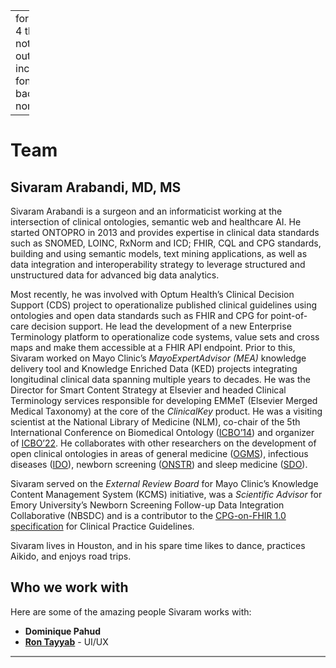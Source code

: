 
---
format:
  html:
    toc: true
    toc-depth: 4
    theme: [journal, notebooks/ontopro/custom.scss]
    output-file: ontopro.team.html
    include-in-header: {text: <link rel = "icon" href = "notebooks/ontopro/images/Ontopro-logo-no-text.jpeg" />}
fontsize: 0.9em
code-block-background: true
highlight-style: nord
include-in-header:
  text: "\n                        <meta property=\"og:image\" content=\"notebooks/ontopro/images/Ontopro-logo.png\"/>\n                        <meta property=\"og:title\" content=\"Ontopro, LLC\"/>\n                        <meta property=\"og:description\" content=\"Knowledge engineering for Healthcare & Life sciences.\"/>\n                                            "

---
<style></style><style>.printedClojure .sourceCode {
  background-color: transparent;
  border-style: none;
}
</style><style>.clay-limit-image-width .clay-image {max-width: 100%}
.clay-side-by-side .sourceCode {margin: 0}
.clay-side-by-side {margin: 1em 0}
</style>
<script src="ontopro.team_files/md-default0.js" type="text/javascript"></script><script src="ontopro.team_files/md-default1.js" type="text/javascript"></script>

# Team


## Sivaram Arabandi, MD, MS

Sivaram Arabandi is a surgeon and an informaticist working at the intersection of clinical ontologies, semantic web and healthcare AI. He started ONTOPRO in 2013 and provides expertise in clinical data standards such as SNOMED, LOINC, RxNorm and ICD; FHIR, CQL and CPG standards, building and using semantic models, text mining applications, as well as data integration and interoperability strategy to leverage structured and unstructured data for advanced big data analytics.

Most recently, he was involved with Optum Health’s Clinical Decision Support (CDS) project to operationalize published clinical guidelines using ontologies and open data standards such as FHIR and CPG for point-of-care decision support. He lead the development of a new Enterprise Terminology platform to operationalize code systems, value sets and cross maps and make them accessible at a FHIR API endpoint. Prior to this, Sivaram worked on Mayo Clinic’s *MayoExpertAdvisor (MEA)* knowledge delivery tool and Knowledge Enriched Data (KED) projects integrating longitudinal clinical data spanning multiple years to decades. He was the Director for Smart Content Strategy at Elsevier and headed Clinical Terminology services responsible for developing EMMeT (Elsevier Merged Medical Taxonomy) at the core of the *ClinicalKey* product. He was a visiting scientist at the National Library of Medicine (NLM), co-chair of the 5th International Conference on Biomedical Ontology ([ICBO’14](https://ceur-ws.org/Vol-1327/)) and organizer of [ICBO’22](https://icbo-conference.github.io/icbo2022/). He collaborates with other researchers on the development of open clinical ontologies in areas of general medicine ([OGMS](https://github.com/OGMS/ogms)), infectious diseases ([IDO](http://infectiousdiseaseontology.org/page/Main_Page)), newborn screening ([ONSTR](http://code.google.com/p/onstr/)) and sleep medicine ([SDO](http://bioportal.bioontology.org/ontologies/1651)).

Sivaram served on the *External Review Board* for Mayo Clinic’s Knowledge Content Management System (KCMS) initiative, was a *Scientific Advisor* for Emory University’s Newborn Screening Follow-up Data Integration Collaborative (NBSDC) and is a contributor to the [CPG-on-FHIR 1.0 specification](https://build.fhir.org/ig/HL7/cqf-recommendations/index.html) for Clinical Practice Guidelines.

Sivaram lives in Houston, and in his spare time likes to dance, practices Aikido, and enjoys road trips.



## Who we work with

Here are some of the amazing people Sivaram works with:

* **Dominique Pahud**
* [**Ron Tayyab**](https://www.rontayyab.com/) - UI/UX


```{=html}
<div style="background-color:grey;height:2px;width:100%;"></div>
```



```{=html}
<div></div>
```
